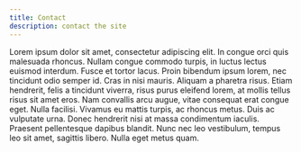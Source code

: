 ```yaml
---
title: Contact
description: contact the site
---
```

Lorem ipsum dolor sit amet, consectetur adipiscing elit. In congue orci quis malesuada rhoncus. Nullam congue commodo turpis, in luctus lectus euismod interdum. Fusce et tortor lacus. Proin bibendum ipsum lorem, nec tincidunt odio semper id. Cras in nisi mauris. Aliquam a pharetra risus. Etiam hendrerit, felis a tincidunt viverra, risus purus eleifend lorem, at mollis tellus risus sit amet eros. Nam convallis arcu augue, vitae consequat erat congue eget. Nulla facilisi. Vivamus eu mattis turpis, ac rhoncus metus. Duis ac vulputate urna. Donec hendrerit nisi at massa condimentum iaculis. Praesent pellentesque dapibus blandit. Nunc nec leo vestibulum, tempus leo sit amet, sagittis libero. Nulla eget metus quam.